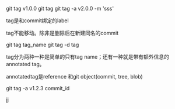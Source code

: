 git tag v1.0.0
git tag
git tag -a v2.0.0 -m 'sss'

tag是和commit绑定的label

tag不能移动。除非是删除后在新建同名的commit

git tag tag_name
git tag -d tag

tag分为两种一种是简单的只有tag name；还有一种就是带有额外信息的
annotated tag。

annotatedtag是reference 和git object(commit, tree, blob)

git tag -a v1.2.3 commit_id


jj











